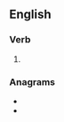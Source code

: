 ==English==

===Verb===
{{head|en|present participle}}

# {{present participle of|neutralise|lang=en|nocat=1}}

===Anagrams===
* {{l|en|interlinguas}}
* {{l|en|reinsulating}}